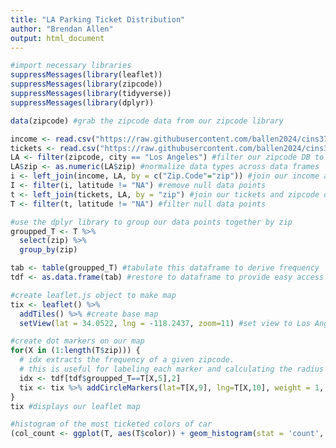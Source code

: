 ```yaml
---
title: "LA Parking Ticket Distribution"
author: "Brendan Allen"
output: html_document
---
```


```r
#import necessary libraries
suppressMessages(library(leaflet))
suppressMessages(library(zipcode))
suppressMessages(library(tidyverse))
suppressMessages(library(dplyr))

data(zipcode) #grab the zipcode data from our zipcode library

income <- read.csv("https://raw.githubusercontent.com/ballen2024/cins370/master/income.csv", sep='*') #grab incoem data
tickets <- read.csv("https://raw.githubusercontent.com/ballen2024/cins370/master/parking.csv") #grab tickets data
LA <- filter(zipcode, city == "Los Angeles") #filter our zipcode DB to only LA zipcodes
LA$zip <- as.numeric(LA$zip) #normalize data types across data frames
i <- left_join(income, LA, by = c("Zip.Code"="zip")) #join our income and zipcode dataframes
I <- filter(i, latitude != "NA") #remove null data points
t <- left_join(tickets, LA, by = "zip") #join our tickets and zipcode dataframes
T <- filter(t, latitude != "NA") #filter null data points

#use the dplyr library to group our data points together by zip
groupped_T <- T %>%
  select(zip) %>%
  group_by(zip)

tab <- table(groupped_T) #tabulate this dataframe to derive frequency
tdf <- as.data.frame(tab) #restore to dataframe to provide easy access to the frequency attribute

#create leaflet.js object to make map
tix <- leaflet() %>%
  addTiles() %>% #create base map
  setView(lat = 34.0522, lng = -118.2437, zoom=11) #set view to Los Angeles

#create dot markers on our map
for(X in (1:length(T$zip))) {
  # idx extracts the frequency of a given zipcode.
  # this is useful for labeling each marker and calculating the radius of our marker
  idx <- tdf[tdf$groupped_T==T[X,5],2]
  tix <- tix %>% addCircleMarkers(lat=T[X,9], lng=T[X,10], weight = 1, radius = (0.35 *idx), label = as.character(idx))
}
tix #displays our leaflet map

#histogram of the most ticketed colors of car
(col_count <- ggplot(T, aes(T$color)) + geom_histogram(stat = 'count', color = 'black', fill = 'lightblue') + xlab('Car Color') + ylab('Tickets Issued') + theme_classic())
```